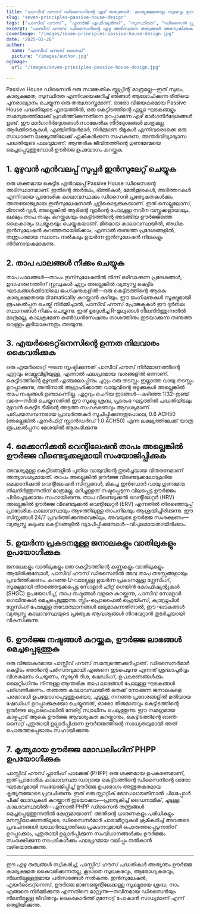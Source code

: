 ```yaml
---
title: "പാസീവ് ഹൗസ് ഡിസൈനിന്റെ ഏഴ് തത്വങ്ങൾ: കാര്യക്ഷമതയും സുഖവും ഉറപ്പാക്കുന്ന നിർമ്മാണം"
slug: "seven-principles-passive-house-design"
tags: ["പാസീവ് ഹൗസ്", "എനർജി എഫിഷ്യൻസി", "സുസ്ഥിരത", "ഡിസൈൻ പ്രിൻസിപ്പിൾസ്"]
excerpt: "പാസീവ് ഹൗസ് ഡിസൈനിന്റെ ഏഴു അടിസ്ഥാന തത്വങ്ങൾ അന്വേഷിക്കുക, അവ ഉയർന്ന ഊർജ്ജ കാര്യക്ഷമത, അതുല്യമായ അന്തർദ്രവ്യ ഗുണമേന്മ, എല്ലാ കാലാവസ്ഥയിലും ദീർഘകാല സുഖം ഉറപ്പാക്കുന്നു."
coverImage: "/images/seven-principles-passive-house-design.jpg"
date: "2025-02-26"
author:
  name: "പാസീവ് ഹൗസ് ഗൈഡ്"
  picture: "/images/author.jpg"
ogImage:
  url: "/images/seven-principles-passive-house-design.jpg"

---
```

Passive House ഡിസൈൻ ഒരു സാങ്കേതിക ബ്ലൂപ്രിന്റ് മാത്രമല്ല—ഇത് സുഖം, കാര്യക്ഷമത, സുസ്ഥിരത എന്നിവയെക്കുറിച്ച് ഞങ്ങൾ ആലോചിക്കുന്ന രീതിയെ പുനരാഖ്യാനം ചെയ്യുന്ന ഒരു തത്വശാസ്ത്രമാണ്. ഓരോ വിജയകരമായ Passive House പദ്ധതിയുടെ ഹൃദയത്തിൽ, ഒരു കെട്ടിടത്തിന്റെ എല്ലാ ഘടകങ്ങളും സമന്വയത്തിലേക്ക് പ്രവർത്തിക്കുന്നതിനെ ഉറപ്പാക്കുന്ന ഏഴ് മാർഗനിർദ്ദേശങ്ങൾ ഉണ്ട്. ഈ മാർഗനിർദ്ദേശങ്ങൾ സാങ്കേതിക നിർദ്ദേശങ്ങൾ മാത്രമല്ല, ആർക്കിടെക്ടുകൾ, എഞ്ചിനീയർമാർ, നിർമ്മാണ ടീമുകൾ എന്നിവരൊക്കെ ഒരു സാധാരണ ലക്ഷ്യത്തിലേക്ക് ഏകീകരിക്കുന്ന സഹകരണ, അന്തർവിദ്യാഭ്യാസ പദ്ധതിയുടെ ഫലവുമാണ്: ആന്തരിക ജീവിതത്തിന്റെ ഗുണമേന്മയെ മെച്ചപ്പെടുത്തുമ്പോൾ ഊർജ്ജ ഉപയോഗം കുറയ്ക്കുക.

## 1. മുഴുവൻ എൻവലപ്പ് സൂപ്പർ ഇൻസുലേറ്റ് ചെയ്യുക

ഒരു ശക്തമായ കെട്ടിട എൻവലപ്പ് Passive House ഡിസൈന്റെ അടിസ്ഥാനമാണ്. ഇതിന്റെ അർത്ഥം, ഭിത്തികൾ, മേൽക്കൂരകൾ, അടിത്തറകൾ എന്നിവയെ പ്രാദേശിക കാലാവസ്ഥക്കും ഡിസൈൻ പ്രത്യേകതകൾക്കും അനുയോജ്യമായ ഇൻസുലേഷനാൽ ചുറ്റികൊടുക്കുകയാണ്. ഇത് സെല്ലുലോസ്, മിനറൽ വൂൾ, അല്ലെങ്കിൽ ആടിന്റെ വൂലിന്റെ പോലുള്ള നവീന വസ്തുക്കളായാലും, ലക്ഷ്യം താപ നഷ്ടം കുറയ്ക്കുകയും കെട്ടിടത്തിന്റെ അടങ്ങിയ ഊർജ്ജത്തെ കൈകാര്യം ചെയ്യുകയും ചെയ്യുകയാണ്. മിതമായ കാലാവസ്ഥയിൽ, അധിക ഇൻസുലേഷൻ കുറഞ്ഞതായിരിക്കാം, എന്നാൽ തണുത്ത പ്രദേശങ്ങളിൽ, തന്ത്രപരമായ സ്ഥാനം നൽകലും ഉയർന്ന ഇൻസുലേഷൻ നിലകളും നിർണായകമാകുന്നു.
## 2. താപ പാലങ്ങൾ നീക്കം ചെയ്യുക

താപ പാലങ്ങൾ—താപം ഇന്സുലേഷനിൽ നിന്ന് ഒഴിവാക്കുന്ന പ്രദേശങ്ങൾ, ഉദാഹരണത്തിന് സ്റ്റഡുകൾ ചുറ്റും അല്ലെങ്കിൽ വ്യത്യസ്ത കെട്ടിട ഘടകങ്ങൾക്കിടയിലെ ജംഗ്ഷനുകളിൽ—ഒരു കെട്ടിടത്തിന്റെ ആകെ കാര്യക്ഷമതയെ dramatically കുറയ്ക്കാൻ കഴിയും. ഈ ജംഗ്ഷനുകൾ സൂക്ഷ്മമായി രൂപകൽപ്പന ചെയ്ത് നിർമ്മിച്ചാൽ, പാസീവ് ഹൗസ് പ്രോജക്ടുകൾ ഈ ദുർബല സ്ഥാനങ്ങൾ നീക്കം ചെയ്യുന്നു. ഇത് ഉദ്ദേശിച്ച R-മൂല്യങ്ങൾ നിലനിര്‍ത്തുന്നതിൽ മാത്രമല്ല, കാലക്രമേണ കൺഡൻസേഷനും നാശത്തിനും ഇടയാക്കുന്ന തണുത്ത വെള്ളം കൂടിയാകുന്നതും തടയുന്നു.

## 3. എയർടൈറ്റ്‌നെസിന്റെ ഉന്നത നിലവാരം കൈവരിക്കുക

ഒരു എയർടൈറ്റ് ഘടന സൃഷ്ടിക്കുന്നത് പാസീവ് ഹൗസ് നിർമ്മാണത്തിന്റെ ഏറ്റവും വെല്ലുവിളിയുള്ള, എന്നാൽ ഫലപ്രദമായ വശങ്ങളിൽ ഒന്നാണ്. കെട്ടിടത്തിന്റെ മുഴുവൻ എഞ്ചലോപ്പിനും ചുറ്റും ഒരു തടസ്സം ഇല്ലാത്ത വായു തടസ്സം ഉറപ്പാക്കുന്നു, അതിനാൽ ആഗ്രഹിക്കാത്ത വായുവിന്റെ ഒഴുക്കുകൾ അല്ലെങ്കിൽ താപ നഷ്ടങ്ങൾ ഉണ്ടാകുന്നില്ല. ഏറ്റവും ചെറിയ ഇടങ്ങൾ—കഴിഞ്ഞ 1/32-ഇഞ്ച് വരെ—സീൽ ചെയ്യുന്നതിൽ ഈ സൂക്ഷ്മ ശ്രദ്ധ, പ്രാരംഭ ഘട്ടത്തിൽ പദ്ധതിയിടലും മുഴുവൻ കെട്ടിട ടീമിന്റെ അടുത്ത സഹകരണവും ആവശ്യമാണ്. പരിചയസമ്പന്നരായ പ്രാവർത്തകർ സൂചിപ്പിക്കുന്നതുപോലെ, 0.6 ACH50 (അല്ലെങ്കിൽ എനർഫിറ്റ് സ്റ്റാൻഡർഡ് 1.0 ACH50) എന്ന ലക്ഷ്യത്തിലേക്ക് യാത്ര രൂപകൽപ്പനാ മേശയിൽ ആരംഭിക്കുന്നു.
## 4. മെക്കാനിക്കൽ വെന്റിലേഷൻ താപം അല്ലെങ്കിൽ ഊർജ്ജ വീണ്ടെടുക്കലുമായി സംയോജിപ്പിക്കുക

അവശ്യമുള്ള കെട്ടിടങ്ങളിൽ പുതിയ വായുവിന്റെ തുടർച്ചയായ വിതരണമാണ് അത്യാവശ്യമായത്. താപം അല്ലെങ്കിൽ ഊർജ്ജ വീണ്ടെടുക്കലോടുകൂടിയ മെക്കാനിക്കൽ വെന്റിലേഷൻ സിസ്റ്റങ്ങൾ, മികച്ച ഇൻഡോർ വായു ഗുണമേന്മ നിലനിർത്തുന്നതിന് മാത്രമല്ല, മറിച്ചുള്ളത് നഷ്ടപ്പെടുന്ന വിലപ്പെട്ട ഊർജ്ജം പിടിച്ചെടുക്കാനും സഹായിക്കുന്നു. താപ വീണ്ടെടുക്കൽ വെന്റിലേറ്റർ (HRV) അല്ലെങ്കിൽ ഊർജ്ജ വീണ്ടെടുക്കൽ വെന്റിലേറ്റർ (ERV) എന്നതിൽ തിരഞ്ഞെടുപ്പ് പ്രാദേശിക കാലാവസ്ഥയും ആഴത്തിലുള്ള താപനിലയും ആശ്രയിച്ചിരിക്കുന്നു. ഈ സിസ്റ്റങ്ങൾ 24/7 പ്രവർത്തിക്കുന്നുവെങ്കിലും, അവയുടെ ഊർജ്ജ സംരക്ഷണം—വ്യത്യസ്ത കുടുംബ കെട്ടിടങ്ങളിൽ വ്യാപിപ്പിക്കുമ്പോൾ—വിപുലമായതായിരിക്കാം.

## 5. ഉയർന്ന പ്രകടനമുള്ള ജനാലകളും വാതിലുകളും ഉപയോഗിക്കുക

ജനാലകളും വാതിലുകളും ഒരു കെട്ടിടത്തിന്റെ കണ്ണുകളും വാതിലുകളും ആയിരിക്കുമ്പോൾ, പാസീവ് ഹൗസ് ഡിസൈനിൽ അവ താപ തടസ്സങ്ങളായും പ്രവർത്തിക്കണം. കുറഞ്ഞ U-വാല്യുള്ള ഉയർന്ന പ്രകടനമുള്ള ഗ്ലേസിംഗ്, സൂക്ഷ്മമായി തിരഞ്ഞെടുക്കപ്പെട്ട സോളാർ ഹീറ്റ് ഗെയിൻ കോഫിഷ്യന്റുകൾ (SHGC) ഉപയോഗിച്ച്, താപ നഷ്ടങ്ങൾ വളരെ കുറയ്ക്കുന്നു, പാസീവ് സോളാർ ഗെയിനുകൾ മെച്ചപ്പെടുത്തുന്നു. സ്ലിം-പ്രൊഫൈൽ ഫ്രെയിംസ്, ക്വാഡ്രുപിൾ ഗ്ലേസിംഗ് പോലുള്ള നവോത്ഥാനങ്ങൾ ലഭ്യമാകുന്നതിനാൽ, ഈ ഘടകങ്ങൾ വ്യത്യസ്ത കാലാവസ്ഥയുടെ പ്രത്യേക ആവശ്യങ്ങൾ നിറവേറ്റാൻ തുടർച്ചയായി വികസിക്കുന്നു.
## 6. ഊർജ്ജ നഷ്ടങ്ങൾ കുറയ്ക്കുക, ഊർജ്ജ ലാഭങ്ങൾ മെച്ചപ്പെടുത്തുക

ഒരു വിജയകരമായ പാസ്സീവ് ഹൗസ് സമത്വത്തെക്കുറിച്ചാണ്. ഡിസൈനർമാർ കെട്ടിടം അതിന്റെ പരിസരവുമായി എങ്ങനെ ഇടപെടുന്നു എന്നത് ശ്രദ്ധാപൂർവ്വം വിശകലനം ചെയ്യണം, സൂര്യൻ ദിശ, ഷേഡിംഗ്, ഉപകരണങ്ങൾക്കും ലൈറ്റിംഗിനും നിന്നുള്ള ആന്തരിക താപ ലാഭങ്ങൾ പോലുള്ള ഘടകങ്ങൾ പരിഗണിക്കണം. തണുത്ത കാലാവസ്ഥയിൽ തെക്ക് നോക്കുന്ന ജനാലകളെ പരമാവധി ഉപയോഗപ്പെടുത്തുകയോ, ചൂടുള്ള, നനഞ്ഞ പ്രദേശങ്ങളിൽ മതിയായ ഷേഡിംഗ് ഉറപ്പാക്കുകയോ ചെയ്യുന്നത്, ഓരോ തീരുമാനവും കെട്ടിടത്തിന്റെ ഊർജ്ജ പ്രൊഫൈലിൽ നേരിട്ട് സ്വാധീനം ചെലുത്തുന്നു. ഈ സമഗ്രമായ കാഴ്ചപ്പാട് ആകെ ഊർജ്ജ ആവശ്യകത കുറയ്ക്കാനും, കെട്ടിടത്തിന്റെ ഓൺ-സൈറ്റ് പുതുതായി ഉല്പാദിപ്പിക്കുന്ന ഊർജ്ജത്തിന്റെ സാധ്യതയുമായി അത് പൊരുത്തപ്പെടാനും സഹായിക്കുന്നു.

## 7. കൃത്യമായ ഊർജ്ജ മോഡലിംഗിന് PHPP ഉപയോഗിക്കുക

പാസ്സീവ് ഹൗസ് പ്ലാനിംഗ് പാക്കേജ് (PHPP) ഒരു ശക്തമായ ഉപകരണമാണ്, ഇത് പ്രാദേശിക കാലാവസ്ഥാ ഡാറ്റയെ കെട്ടിടത്തിന്റെ ഡിസൈനിന്റെ ഓരോ ഘടകവുമായി സംയോജിപ്പിച്ച് ഊർജ്ജ ഉപഭോഗം അത്ഭുതകരമായ കൃത്യതയോടെ പ്രവചിക്കുന്നു. ഇത് ഒരു സ്റ്റാറ്റിക് മോഡലായതിനാൽ ചിലപ്പോൾ പീക്ക് ലോഡുകൾ കുറയ്ക്കാൻ ഇടയാക്കാം—പ്രത്യേകിച്ച് ഡൈനാമിക്, ചൂടുള്ള കാലാവസ്ഥയിൽ—എന്നാൽ PHPP ഡിസൈൻ തന്ത്രങ്ങൾ മെച്ചപ്പെടുത്തുന്നതിൽ കേന്ദ്രമായാണ്. അതിന്റെ ധാരണകളും പരിധികളും മനസ്സിലാക്കുന്നതിലൂടെ, ഡിസൈനർമാർ പാരാമീറ്ററുകൾ ക്രമീകരിച്ച് അവരുടെ പ്രവചനങ്ങൾ യാഥാർത്ഥ്യത്തിലെ പ്രകടനവുമായി പൊരുത്തപ്പെടുന്നതിന് ഉറപ്പാക്കാം, പുതുതായി ഉല്പാദിപ്പിക്കുന്ന സംവിധാനങ്ങൾക്കും ഊർജ്ജം സംരക്ഷിക്കുന്ന നടപടികൾക്കും ഫലപ്രദമായ വലിപ്പം നൽകാൻ വഴിയൊരുക്കുന്നു.

---

ഈ ഏഴു തത്വങ്ങൾ സ്വീകരിച്ച്, പാസ്സീവ് ഹൗസ് പദ്ധതികൾ അത്യന്തം ഊർജ്ജ കാര്യക്ഷമത കൈവരിക്കുന്നതല്ല, കൂടാതെ സുഖകരവും, ആരോഗ്യകരവും, നിലനില്പുള്ളതുമായ പരിസരങ്ങൾ നൽകുന്നു. ഇൻസുലേഷൻ, എയർടൈറ്റ്‌നെസ്, ഊർജ്ജ മാനേജ്മെന്റിലേക്കുള്ള സൂക്ഷ്മമായ ശ്രദ്ധ, നാം എങ്ങനെ നിർമ്മിക്കുന്നു എന്നതിനെ മാറ്റുന്നു—നവീനമായ ഡിസൈൻയും നിലനില്പുള്ള ജീവിതവും കൈകോർത്ത് മുന്നോട്ട് പോകാൻ സാധ്യമാണ് എന്ന് തെളിയിക്കുന്നു.
